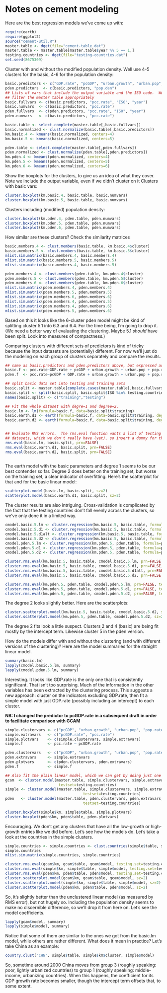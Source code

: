 Notes on cement modeling
========================================================

Here are the best regression models we've come up with:

```r
require(earth)
require(ggplot2)
source("cement-util.R")
master.table <- dget(file="cement-table.dat")
master.table <- master.table[master.table$year %% 5 == 1,]
testing.countries <- dget(file="testing-countries.dat")
set.seed(8675309)
```

Cluster with and without the modified population density.  Well use 4-5 clusters for the basic, 4-6 for the population density:

```r
basic.predictors <- c("GDP.rate", "pcGDP", "urban.growth", "urban.pop", "pop.rate")
pden.predictors  <- c(basic.predictors, "pop.den")
## Lists of vars that include the output variable and the ISO code.  We need these to 
## filter the master table appropriately
basic.fullvars <- c(basic.predictors, "pcc.rate", "ISO", "year")
basic.numvars  <- c(basic.predictors, "pcc.rate")
pden.fullvars  <- c(pden.predictors, "pcc.rate", "ISO", "year")
pden.numvars   <- c(basic.predictors, "pcc.rate")

basic.table <- select.complete(master.table[,basic.fullvars])
basic.normalized <- clust.normalize(basic.table[,basic.predictors])
km.basic.4 <- kmeans(basic.normalized, centers=4)
km.basic.5 <- kmeans(basic.normalized, centers=5)

pden.table <- select.complete(master.table[,pden.fullvars])
pden.normalized <- clust.normalize(pden.table[,pden.predictors])
km.pden.4 <- kmeans(pden.normalized, centers=4)
km.pden.5 <- kmeans(pden.normalized, centers=5)
km.pden.6 <- kmeans(pden.normalized, centers=6)
```

Show the boxplots for the clusters, to give us an idea of what they cover.  Note we include the output variable, even if we didn't cluster on it  Clusters with basic vars:

```r
cluster.boxplot(km.basic.4, basic.table, basic.numvars)
cluster.boxplot(km.basic.5, basic.table, basic.numvars)
```

Clusters including (modified) population density:
```r
cluster.boxplot(km.pden.4, pden.table, pden.numvars)
cluster.boxplot(km.pden.5, pden.table, pden.numvars)
cluster.boxplot(km.pden.6, pden.table, pden.numvars)
```

How similar are these clusters?  Check the similarity matrices
```r
basic.members.4 <- clust.members(basic.table, km.basic.4$cluster)
basic.members.5 <- clust.members(basic.table, km.basic.5$cluster)
mlist.sim.matrix(basic.members.4, basic.members.4)
mlist.sim.matrix(basic.members.5, basic.members.5)
mlist.sim.matrix(basic.members.4, basic.members.5)

pden.members.4 <- clust.members(pden.table, km.pden.4$cluster)
pden.members.5 <- clust.members(pden.table, km.pden.5$cluster)
pden.members.6 <- clust.members(pden.table, km.pden.6$cluster)
mlist.sim.matrix(pden.members.4, pden.members.4)
mlist.sim.matrix(pden.members.5, pden.members.5)
mlist.sim.matrix(pden.members.6, pden.members.6)
mlist.sim.matrix(pden.members.4, pden.members.5)
mlist.sim.matrix(pden.members.4, pden.members.6)
mlist.sim.matrix(pden.members.5, pden.members.6)
```

Based on this it looks like the 6-cluster pden model might be kind of splitting cluster 5.1 into 6.3 and 6.4.  For the time being, I'm going to drop it.  (We need a better way of evaluating the clustering.  Maybe 5.1 _should_ have been split.  Look into measures of compactness.)

Comparing clusters with different sets of predictors is kind of tricky because the input datasets are (potentially) different.  For now we'll just do the modeling on each group of clusters separately and compare the results.

```r
## same as basic.predictors and pden.predictors above, but expressed as a formula
basic.f <- pcc.rate~GDP.rate + pcGDP + urban.growth + urban.pop + pop.rate
pden.f  <- pcc.rate~pcGDP + GDP.rate + urban.growth + urban.pop + pop.rate + pop.den

## split basic data set into testing and training sets
basic.split <- master.table[complete.cases(master.table[,basic.fullvars]),]
basic.split <- split(basic.split, basic.split$ISO %in% testing.countries)
names(basic.split) <- c("training","testing")

## Fit the whole dataset with degre=1 and degree=2.  
basic.lm <- lm(formula=basic.f, data=basic.split$training)
basic.earth.d1 <- earth(formula=basic.f, data=basic.split$training, degree=1)
basic.earth.d2 <- earth(formula=basic.f, data=basic.split$training, degree=2)


## Evaluate RMS errors.  The rms.eval function wants a list of testing and training 
## datasets, which we don't really have (yet), so insert a dummy for the testing set
rms.eval(basic.lm, basic.split, prn=FALSE)
rms.eval(basic.earth.d1, basic.split, prn=FALSE)
rms.eval(basic.earth.d2, basic.split, prn=FALSE)
  
```

The earth model with the basic parameters and degree 1 seems to be our best contender so far.  Degree 2 does better on the training set, but worse on the training set, a clear indicator of overfitting.  Here's the scatterplot for that and for the basic linear model:

```r
scatterplot.model(basic.lm, basic.split, sz=2)
scatterplot.model(basic.earth.d1, basic.split, sz=2)
```

The cluster results are also intriguing. Cross-validation is complicated by the fact that the testing countries don't fall evenly across the clusters, so we've only done it in a limited way.

```r
cmodel.basic.5.lm <- cluster.regression(km.basic.5, basic.table, formula=basic.f, fitfun=lm, testset=testing.countries)
cmodel.basic.5.d1 <- cluster.regression(km.basic.5, basic.table, formula=basic.f, fitfun=earth, degree=1)
cmodel.basic.5.d1alt <- cluster.regression(km.basic.5, basic.table, formula=basic.f, fitfun=earth, testset=testing.countries, degree=1)
cmodel.basic.5.d2 <- cluster.regression(km.basic.5, basic.table, formula=basic.f, fitfun=earth, degree=2)
cmodel.pden.5.lm <- cluster.regression(km.pden.5, pden.table, formula=pden.f, fitfun=lm, testset=testing.countries)
cmodel.pden.5.d1 <- cluster.regression(km.pden.5, pden.table, formula=pden.f, fitfun=earth, degree=1)
cmodel.pden.5.d2 <- cluster.regression(km.pden.5, pden.table, formula=pden.f, fitfun=earth, degree=2)

cluster.rms.eval(km.basic.5, basic.table, cmodel.basic.5.lm, prn=FALSE, testing.set=testing.countries)
cluster.rms.eval(km.basic.5, basic.table, cmodel.basic.5.d1, prn=FALSE, testing.set=testing.countries)
cluster.rms.eval(km.basic.5, basic.table, cmodel.basic.5.d1alt, prn=FALSE, testing.set=testing.countries)
cluster.rms.eval(km.basic.5, basic.table, cmodel.basic.5.d2, prn=FALSE, testing.set=testing.countries)

cluster.rms.eval(km.pden.5, pden.table, cmodel.pden.5.lm, prn=FALSE, testing.set=testing.countries)
cluster.rms.eval(km.pden.5, pden.table, cmodel.pden.5.d1, prn=FALSE, testing.set=testing.countries)
cluster.rms.eval(km.pden.5, pden.table, cmodel.pden.5.d2, prn=FALSE, testing.set=testing.countries)
```

The degree 2 looks slightly better.  Here are the scatterplots:

```r
cluster.scatterplot.model(km.basic.5, basic.table, cmodel.basic.5.d2, sz=2)
cluster.scatterplot.model(km.pden.5, pden.table, cmodel.pden.5.d2, sz=2)
```

The degree 2 fits look a little suspect.  Clusters 2 and 4 (basic) are being fit mostly by the intercept term.  Likewise cluster 5 in the pden version.

How do the models differ with and without the clustering (and with different versions of the clustering)?  Here are the model summaries for the straight linear model.

```r
summary(basic.lm)
lapply(cmodel.basic.5.lm, summary)
lapply(cmodel.pden.5.lm, summary)
```

Interesting.  It looks like GDP.rate is the only one that is consistently significant.  That isn't too surprising.  Much of the information in the other variables has been extracted by the clustering process.  This suggests a new approach:  cluster on the indicators excluding GDP.rate, then fit a simple model with just GDP.rate (possibly including an intercept) to each cluster.

**NB: I changed the predictor to pcGDP.rate in a subsequent draft in order to facilitate comparison with GCAM**

```r
simple.clustervars <- c("pcGDP", "urban.growth", "urban.pop", "pop.rate")
simple.extravars   <- c("pcGDP.rate", "pcc.rate")
simple.plotvars    <- c(simple.clustervars, simple.extravars)
simple.f           <- pcc.rate ~ pcGDP.rate

pden.clustervars   <- c("pcGDP", "urban.growth", "urban.pop", "pop.rate", "pop.den")
pden.extravars     <- simple.extravars
pden.plotvars      <- c(pden.clustervars, pden.extravars)
pden.f             <- simple.f

## Also fit the plain linear model, which we can get by doing just one cluster.
gcam  <- cluster.model(master.table, simple.clustervars, simple.extravars, simple.f, 1,
                        testset=testing.countries)
simple <- cluster.model(master.table, simple.clustervars, simple.extravars, simple.f, 5,
                                   testset=testing.countries)
pden   <- cluster.model(master.table, pden.clustervars, pden.extravars, pden.f, 5,
                                   testset=testing.countries)

cluster.boxplot(simple$km, simple$table, simple.plotvars)
cluster.boxplot(pden$km, pden$table, pden.plotvars)
```

Encouraging.  We don't get any clusters that have all the low-growth or high-growth entries like we did before.  Let's see how the models do.  Let's take a look at the countries in the simple clusters.

```r
simple.countries <- simple.countries <- clust.countries(simple$table, simple$km$cluster)
simple.countries
mlist.sim.matrix(simple.countries, simple.countries)
```

```r
cluster.rms.eval(gcam$km, gcam$table, gcam$model, testing.set=testing.countries)
cluster.rms.eval(simple$km, simple$table, simple$model, testing.set=testing.countries)
cluster.rms.eval(pden$km, pden$table, pden$model, testing.set=testing.countries)
cluster.scatterplot.model(gcam$km, gcam$table, gcam$model, sz=2)
cluster.scatterplot.model(simple$km, simple$table, simple$model, sz=2)
cluster.scatterplot.model(pden$km, pden$table, pden$model, sz=2)
```

So, it's slightly better than the unclustered linear model (as measured by RMS error), but not hugely so.  Including the population density seems to make no discernible difference, so we'll drop it from here on.  Let's see the model coefficients.

```r
lapply(gcam$model, summary)
lapply(simple$model, summary)
```

Notice that some of them are similar to the ones we got from the basic.lm model, while others are rather different.  What does it mean in practice?  Let's take China as an example:

```r
country.clust("CHN", simple$table, simple$km$cluster, simple$model)
```

So, sometime around 2000 China moves from group 3 (roughly speaking:  poor, lightly urbanized countries) to group 1 (roughly speaking:  middle-income, urbanizing countries). When this happens, the coefficient for its GDP growth rate becomes smaller, though the intercept term offsets that, to some extent.

